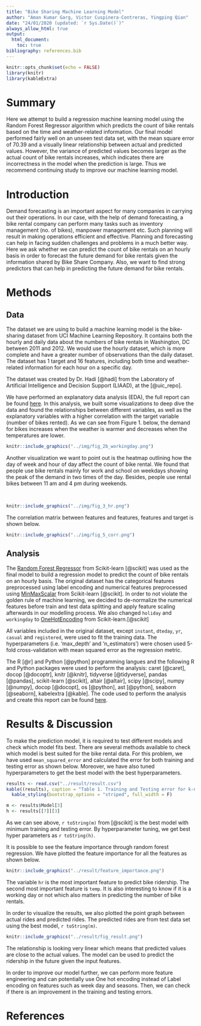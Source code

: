 ```yaml
---
title: "Bike Sharing Machine Learning Model"
author: "Aman Kumar Garg, Victor Cuspinera-Contreras, Yingping Qian"
date: "24/01/2020 (updated: `r Sys.Date()`)"
always_allow_html: true
output: 
  html_document: 
    toc: true
bibliography: references.bib
---
```


```r
knitr::opts_chunk$set(echo = FALSE)
library(knitr)
library(kableExtra)
```

# Summary
Here we attempt to build a regression machine learning model using the Random Forest Regressor algorithm which predicts the count of bike rentals based on the time and weather-related information. Our final model performed fairly well on an unseen test data set, with the mean square error of 70.39 and a visually linear relationship between actual and predicted values. However, the variance of predicted values becomes larger as the actual count of bike rentals increases, which indicates there are incorrectness in the model when the prediction is large. Thus we recommend continuing study to improve our machine learning model.

# Introduction
Demand forecasting is an important aspect for many companies in carrying out their operations. In our case, with the help of demand forecasting, a bike rental company can perform many tasks such as inventory management (no. of bikes), manpower management etc. Such planning will result in making operations efficient and effective. Planning and forecasting can help in facing sudden challenges and problems in a much better way.
Here we ask whether we can predict the count of bike rentals on an hourly basis in order to forecast the future demand for bike rentals given the information shared by Bike Share Company. Also, we want to find strong predictors that can help in predicting the future demand for bike rentals.

# Methods

## Data
The dataset we are using to build a machine learning model is the bike-sharing dataset from UCI Machine Learning Repository. It contains both the hourly and daily data about the numbers of bike rentals in Washington, DC between 2011 and 2012. We would use the hourly dataset, which is more complete and have a greater number of observations than the daily dataset. The dataset has 1 target and 16 features, including both time and weather-related information for each hour on a specific day. 

The dataset was created by Dr. Hadi [@hadi] from the Laboratory of Artificial Intelligence and Decision Support (LIAAD), at the [@uic_repo].

We have performed an explanatory data analysis (EDA), the full report can be found [here](https://github.com/UBC-MDS/DSCI_522_Group_409/blob/master/eda/EDA_summary.md). In this analysis, we built some visualizations to deep dive the data and found the relationships between different variables, as well as the explanatory variables with a higher correlation with the target variable (number of bikes rented). As we can see from Figure 1. below, the demand for bikes increases when the weather is warmer and decreases when the temperatures are lower.
  
```r
knitr::include_graphics("../img/fig_2b_workingday.png")
```

Another visualization we want to point out is the heatmap outlining how the day of week and hour of day affect the count of bike rental.  We found that people use bike rentals mainly for work and school on weekdays showing the peak of the demand in two times of the day. Besides, people use rental bikes between 11 am and 4 pm during weekends.

<br>
```r
knitr::include_graphics("../img/fig_3_hr.png")
```

The correlation matrix between features and features, features and target is shown below.

```r
knitr::include_graphics("../img/fig_5_corr.png")
```

## Analysis
The [Random Forest Regressor](https://scikit-learn.org/stable/modules/generated/sklearn.ensemble.RandomForestRegressor.html) from Scikit-learn [@scikit] was used as the final model to build a regression model to predict the count of bike rentals on an hourly basis. The original dataset has the categorical features preprocessed using label encoding and numerical features preprocessed using [MinMaxScalar](https://scikit-learn.org/stable/modules/generated/sklearn.preprocessing.MinMaxScaler.html) from Scikit-learn [@scikit]. In order to not violate the golden rule of machine learning, we decided to de-normalize the numerical features before train and test data splitting and apply feature scaling afterwards in our modelling process. We also changed `holiday` and `workingday` to [OneHotEncoding](https://scikit-learn.org/stable/modules/generated/sklearn.preprocessing.OneHotEncoder.html) from Scikit-learn.[@scikit]

All variables included in the original dataset, except `instant`, `dteday`, `yr`, `casual` and `registered`, were used to fit the training data. The hyperparameters (i.e. ‘max_depth’ and ‘n_estimators’) were chosen used 5-fold cross-validation with mean squared error as the regression metric.

The R [@r] and Python [@python] programming langues and the following R and Python packages were used to perform the analysis: caret [@caret], docop [@docoptr], knitr [@knitr], tidyverse [@tidyverse], pandas [@pandas], scikit-learn [@scikit], altair [@altair], scipy [@scipy], numpy [@numpy], docop [@docopt], os [@python], ast [@python], seaborn [@seaborn], kabelextra [@kable]. The code used to perform the analysis and create this report can be found [here](https://github.com/UBC-MDS/DSCI_522_Group_409).

# Results & Discussion
To make the prediction model, it is required to test different models and check which model fits best. There are several methods available to check which model is best suited for the bike rental data. For this problem, we have used `mean_squared_error` and calculated the error for both training and testing error as shown below. Moreover, we have also tuned hyperparameters to get the best model with the best hyperparameters.   

```r
results <- read.csv("../result/result.csv")
kable((results), caption = "Table 1. Training and Testing error for k-nearest neighbors, RandomForest and Linear Regression.") %>% 
  kable_styling(bootstrap_options = "striped", full_width = F)

m <- results$Model[3]
h <- results[[7]][3]


```

As we can see above, ``r toString(m)`` from [@scikit] is the best model with minimum training and testing error. By hyperparameter tuning, we get best hyper parameters as ``r toString(h)``. 

It is possible to see the feature importance through random forest regression. We have plotted the feature importance for all the features as shown below.


```r
knitr::include_graphics("../result/feature_importance.png")
```

The variable `hr` is the most important feature to predict bike ridership. The second most important feature is `temp`. It is also interesting to know if it is a working day or not which also matters in predicting the number of bike rentals.

In order to visualize the results, we also plotted the point graph between actual rides and predicted rides. The predicted rides are from test data set using the best model, ``r toString(m)``. 

```r
knitr::include_graphics("../result/fig_result.png")
```

The relationship is looking very linear which means that predicted values are close to the actual values. The model can be used to predict the ridership in the future given the input features. 

In order to improve our model further, we can perform more feature engineering and can potentially use One hot encoding instead of Label encoding on features such as week day and seasons. Then, we can check if there is an improvement in the training and testing errors. 



# References
